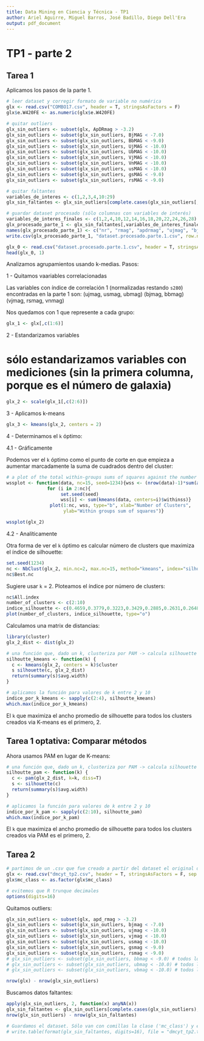 ```yaml
---
title: Data Mining en Ciencia y Técnica - TP1
author: Ariel Aguirre, Miguel Barros, José Badillo, Diego Dell'Era
output: pdf_document
---
```


TP1 - parte 2
=============

## Tarea 1

Aplicamos los pasos de la parte 1.

```r
# leer dataset y corregir formato de variable no numérica
glx <- read.csv("COMBO17.csv", header = T, stringsAsFactors = F)
glx$e.W420FE <- as.numeric(glx$e.W420FE)

# quitar outliers
glx_sin_outliers <- subset(glx, ApDRmag > -3.2)
glx_sin_outliers <- subset(glx_sin_outliers, BjMAG < -7.0)
glx_sin_outliers <- subset(glx_sin_outliers, BbMAG < -9.0)
glx_sin_outliers <- subset(glx_sin_outliers, UjMAG < -10.0)
glx_sin_outliers <- subset(glx_sin_outliers, UbMAG < -10.0)
glx_sin_outliers <- subset(glx_sin_outliers, VjMAG < -10.0)
glx_sin_outliers <- subset(glx_sin_outliers, VnMAG < -10.0)
glx_sin_outliers <- subset(glx_sin_outliers, usMAG < -10.0)
glx_sin_outliers <- subset(glx_sin_outliers, gsMAG < -9.0)
glx_sin_outliers <- subset(glx_sin_outliers, rsMAG < -9.0)

# quitar faltantes
variables_de_interes <- c(1,2,3,4,10:29)
glx_sin_faltantes <- glx_sin_outliers[complete.cases(glx_sin_outliers[,variables_de_interes]),]

# guardar dataset procesado (sólo columnas con variables de interés)
variables_de_interes_finales <- c(1,2,4,10,12,14,16,18,20,22,24,26,28)
glx_procesado_parte_1 <- glx_sin_faltantes[,variables_de_interes_finales]
names(glx_procesado_parte_1) <- c("nr", "rmag", "apdrmag", "ujmag", "bjmag", "vjmag", "usmag", "gsmag", "rsmag", "ubmag", "bbmag", "vbmag", "s280mag")
write.csv(glx_procesado_parte_1, "dataset.procesado.parte.1.csv", row.names=FALSE)
```

```r
glx_0 <- read.csv("dataset.procesado.parte.1.csv", header = T, stringsAsFactors = F)
head(glx_0, 1)
```

Analizamos agrupamientos usando k-medias. Pasos:

1 - Quitamos vaariables correlacionadas

Las variables con índice de correlación 1 (normalizadas restando `s280`) encontradas en la parte 1 son:
(ujmag, usmag, ubmag)
(bjmag, bbmag)
(vjmag, rsmag, vnmag)

Nos quedamos con 1 que represente a cada grupo:

```r
glx_1 <- glx[,c(1:6)]
```

2 - Estandarizamos variables

# sólo estandarizamos variables con mediciones (sin la primera columna, porque es el número de galaxia)

```r
glx_2 <- scale(glx_1[,c(2:6)])
```

3 - Aplicamos k-means

```r
glx_3 <- kmeans(glx_2, centers = 2)
```

4 - Determinamos el `k` óptimo:

4.1 - Gráficamente

Podemos ver el `k` óptimo como el punto de corte en que empieza a aumentar marcadamente la suma de cuadrados dentro del cluster:

```r
# a plot of the total within-groups sums of squares against the number of clusters - a bend in the graph suggests the appropriate number of clusters
wssplot <- function(data, nc=15, seed=1234){wss <- (nrow(data)-1)*sum(apply(data,2,var))
               for (i in 2:nc){
                    set.seed(seed)
                    wss[i] <- sum(kmeans(data, centers=i)$withinss)}
                plot(1:nc, wss, type="b", xlab="Number of Clusters",
                     ylab="Within groups sum of squares")}

wssplot(glx_2)
```
4.2 - Analíticamente

Otra forma de ver el `k` óptimo es calcular número de clusters que maximiza el índice de silhouette:

```r
set.seed(1234)
nc <- NbClust(glx_2, min.nc=2, max.nc=15, method="kmeans", index="silhouette")
nc$Best.nc
```

Sugiere usar `k` = 2. Ploteamos el índice por número de clusters:

```r
nc$All.index
number_of_clusters <- c(2:10)
indice_silhouette <- c(0.4659,0.3779,0.3223,0.3429,0.2885,0.2631,0.2648,0.2677,0.2687)
plot(number_of_clusters, indice_silhouette, type="o")
```

Calculamos una matrix de distancias:

```r
library(cluster)
glx_2_dist <- dist(glx_2)
```

```r
# una función que, dado un k, clusteriza por PAM -> calcula silhouette -> devuelve ancho promedio
silhoutte_kmeans <- function(k) {
  c <- kmeans(glx_2, centers = k)$cluster
  s silhouette(c, glx_2_dist)
  return(summary(s)$avg.width)
}

# aplicamos la función para valores de k entre 2 y 10
indice_por_k_kmeans <- sapply(c(2:4), silhoutte_kmeans)
which.max(indice_por_k_kmeans)
```

El `k` que maximiza el ancho promedio de silhouette para todos los clusters creados via K-means es el primero, 2.

## Tarea 1 optativa: Comparar métodos

Ahora usamos PAM en lugar de K-means:

```r
# una función que, dado un k, clusteriza por PAM -> calcula silhouette -> devuelve ancho promedio
silhoutte_pam <- function(k) {
  c <- pam(glx_2_dist, k=k, diss=T)
  s <- silhouette(c)
  return(summary(s)$avg.width)
}

# aplicamos la función para valores de k entre 2 y 10
indice_por_k_pam <- sapply(c(2:10), silhoutte_pam)
which.max(indice_por_k_pam)
```

El `k` que maximiza el ancho promedio de silhouette para todos los clusters creados via PAM es el primero, 2.

## Tarea 2

```r
# partimos de un .csv que fue creado a partir del dataset el original descargado del website
glx <- read.csv("dmcyt_tp2.csv", header = T, stringsAsFactors = F, sep = '|')
glx$mc_class <- as.factor(glx$mc_class)

# evitemos que R trunque decimales
options(digits=16)
```

Quitamos outliers:

```r
glx_sin_outliers <- subset(glx, apd_rmag > -3.2)
glx_sin_outliers <- subset(glx_sin_outliers, bjmag < -7.0)
glx_sin_outliers <- subset(glx_sin_outliers, ujmag < -10.0)
glx_sin_outliers <- subset(glx_sin_outliers, vjmag < -10.0)
glx_sin_outliers <- subset(glx_sin_outliers, usmag < -10.0)
glx_sin_outliers <- subset(glx_sin_outliers, gsmag < -9.0)
glx_sin_outliers <- subset(glx_sin_outliers, rsmag < -9.0)
# glx_sin_outliers <- subset(glx_sin_outliers, bbmag < -9.0) # todos los valores en 0?
# glx_sin_outliers <- subset(glx_sin_outliers, ubmag < -10.0) # todos los valores en 0?
# glx_sin_outliers <- subset(glx_sin_outliers, vbmag < -10.0) # todos los valores en 0? (antes era vnmag)

nrow(glx) - nrow(glx_sin_outliers)
```

Buscamos datos faltantes:

```r
apply(glx_sin_outliers, 2, function(x) anyNA(x))
glx_sin_faltantes <- glx_sin_outliers[complete.cases(glx_sin_outliers),]
nrow(glx_sin_outliers) - nrow(glx_sin_faltantes)
```

```r
# Guardamos el dataset. Sólo van con comillas la clase ('mc_class') y el signo de la declinación ('de_'); el resto son números
# write.table(format(glx_sin_faltantes, digits=16), file = "dmcyt_tp2.tarea_1.csv", row.names = FALSE, na="", col.names = TRUE, sep="|", quote = c(5, 15))
```

